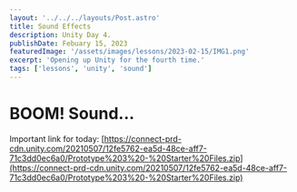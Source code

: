 ```yaml
---
layout: '../../../layouts/Post.astro'
title: Sound Effects
description: Unity Day 4.
publishDate: Febuary 15, 2023
featuredImage: '/assets/images/lessons/2023-02-15/IMG1.png'
excerpt: 'Opening up Unity for the fourth time.'
tags: ['lessons', 'unity', 'sound']
---
```


# BOOM! Sound...

Important link for today: [https://connect-prd-cdn.unity.com/20210507/12fe5762-ea5d-48ce-aff7-71c3dd0ec6a0/Prototype%203%20-%20Starter%20Files.zip](https://connect-prd-cdn.unity.com/20210507/12fe5762-ea5d-48ce-aff7-71c3dd0ec6a0/Prototype%203%20-%20Starter%20Files.zip)

